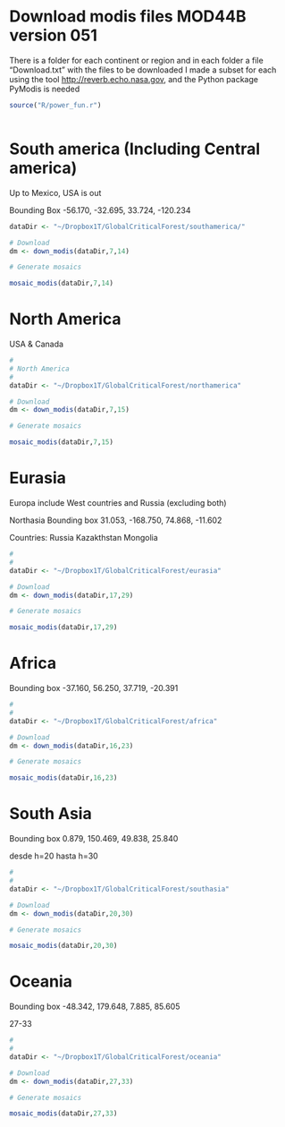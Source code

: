 
# Download modis files MOD44B version 051

There is a folder for each continent or region and in each folder a file "Download.txt" with the files to be downloaded I made a subset for each using the tool <http://reverb.echo.nasa.gov>, and the Python package PyModis is needed


```r

source("R/power_fun.r")



```

# South america (Including Central america)

Up to Mexico, USA is out 

Bounding Box -56.170, -32.695, 33.724, -120.234


```r


dataDir <- "~/Dropbox1T/GlobalCriticalForest/southamerica/"

# Download
dm <- down_modis(dataDir,7,14)

# Generate mosaics

mosaic_modis(dataDir,7,14)


```

# North America

USA & Canada

```r

#
# North America
#
dataDir <- "~/Dropbox1T/GlobalCriticalForest/northamerica"

# Download
dm <- down_modis(dataDir,7,15)

# Generate mosaics

mosaic_modis(dataDir,7,15)

```



# Eurasia

Europa include West countries and Russia (excluding both) 

Northasia 
Bounding box 31.053, -168.750, 74.868, -11.602

Countries: Russia Kazakthstan Mongolia


```r

#
#
dataDir <- "~/Dropbox1T/GlobalCriticalForest/eurasia"

# Download
dm <- down_modis(dataDir,17,29)

# Generate mosaics

mosaic_modis(dataDir,17,29)

```

# Africa

Bounding box -37.160, 56.250, 37.719, -20.391

```r

#
#
dataDir <- "~/Dropbox1T/GlobalCriticalForest/africa"

# Download
dm <- down_modis(dataDir,16,23)

# Generate mosaics

mosaic_modis(dataDir,16,23)

```



# South Asia

Bounding box 0.879, 150.469, 49.838, 25.840

desde h=20 hasta h=30
```r

#
#
dataDir <- "~/Dropbox1T/GlobalCriticalForest/southasia"

# Download
dm <- down_modis(dataDir,20,30)

# Generate mosaics

mosaic_modis(dataDir,20,30)


```

# Oceania

Bounding box -48.342, 179.648, 7.885, 85.605


27-33

```r

#
#
dataDir <- "~/Dropbox1T/GlobalCriticalForest/oceania"

# Download
dm <- down_modis(dataDir,27,33)

# Generate mosaics

mosaic_modis(dataDir,27,33)


```

